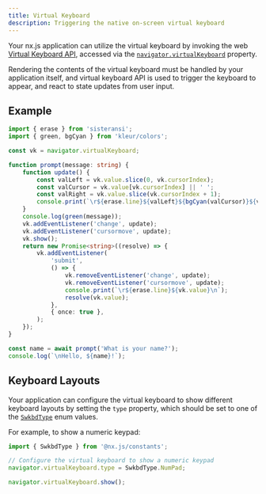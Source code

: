 ```yaml
---
title: Virtual Keyboard
description: Triggering the native on-screen virtual keyboard
---
```


Your nx.js application can utilize the virtual keyboard
by invoking the web [Virtual Keyboard API](/runtime/api/classes/VirtualKeyboard),
accessed via the [`navigator.virtualKeyboard`](/runtime/api/classes/Navigator#virtualkeyboard) property.

Rendering the contents of the virtual keyboard must be handled by your application itself,
and virtual keyboard API is used to trigger the keyboard to appear, and react to state
updates from user input.

## Example

```typescript title="src/main.ts"
import { erase } from 'sisteransi';
import { green, bgCyan } from 'kleur/colors';

const vk = navigator.virtualKeyboard;

function prompt(message: string) {
	function update() {
		const valLeft = vk.value.slice(0, vk.cursorIndex);
		const valCursor = vk.value[vk.cursorIndex] || ' ';
		const valRight = vk.value.slice(vk.cursorIndex + 1);
		console.print(`\r${erase.line}${valLeft}${bgCyan(valCursor)}${valRight}`);
	}
	console.log(green(message));
	vk.addEventListener('change', update);
	vk.addEventListener('cursormove', update);
	vk.show();
	return new Promise<string>((resolve) => {
		vk.addEventListener(
			'submit',
			() => {
				vk.removeEventListener('change', update);
				vk.removeEventListener('cursormove', update);
				console.print(`\r${erase.line}${vk.value}\n`);
				resolve(vk.value);
			},
			{ once: true },
		);
	});
}

const name = await prompt('What is your name?');
console.log(`\nHello, ${name}!`);
```

## Keyboard Layouts

Your application can configure the virtual keyboard to show different keyboard layouts by setting the `type` property,
which should be set to one of the [`SwkbdType`](/constants/api/enumerations/SwkbdType) enum values.

For example, to show a numeric keypad:

```typescript
import { SwkbdType } from '@nx.js/constants';

// Configure the virtual keyboard to show a numeric keypad
navigator.virtualKeyboard.type = SwkbdType.NumPad;

navigator.virtualKeyboard.show();
```
